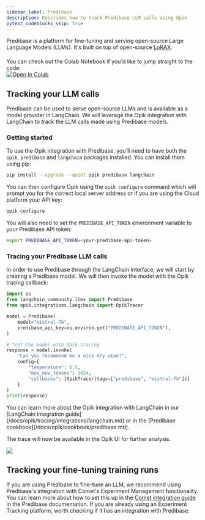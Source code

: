 ```yaml
---
sidebar_label: Predibase
description: Describes how to track Predibase LLM calls using Opik
pytest_codeblocks_skip: true
---
```


Predibase is a platform for fine-tuning and serving open-source Large Language Models (LLMs). It's built on top of open-source [LoRAX](https://loraexchange.ai/).

<div style="display: flex; align-items: center; flex-wrap: wrap; margin: 20px 0;">
  <span style="margin-right: 10px;">
    You can check out the Colab Notebook if you'd like to jump straight to the code:
  </span>
  <a
    href="https://colab.research.google.com/github/comet-ml/opik/blob/main/apps/opik-documentation/documentation/docs/cookbook/predibase.ipynb"
    target="_blank"
    rel="noopener noreferrer"
  >
    <img
      src="https://colab.research.google.com/assets/colab-badge.svg"
      alt="Open In Colab"
      style="vertical-align: middle;"
    />
  </a>
</div>

## Tracking your LLM calls

Predibase can be used to serve open-source LLMs and is available as a model provider in LangChain. We will leverage the Opik integration with LangChain to track the LLM calls made using Predibase models.

### Getting started

To use the Opik integration with Predibase, you'll need to have both the `opik`, `predibase` and `langchain` packages installed. You can install them using pip:

```bash
pip install --upgrade --quiet opik predibase langchain
```

You can then configure Opik using the `opik configure` command which will prompt you for the correct local server address or if you are using the Cloud platform your API key:

```bash
opik configure
```

You will also need to set the `PREDIBASE_API_TOKEN` environment variable to your Predibase API token:

```bash
export PREDIBASE_API_TOKEN=<your-predibase-api-token>
```

### Tracing your Predibase LLM calls

In order to use Predibase through the LangChain interface, we will start by creating a Predibase model. We will then invoke the model with the Opik tracing callback:

```python
import os
from langchain_community.llms import Predibase
from opik.integrations.langchain import OpikTracer

model = Predibase(
    model="mistral-7b",
    predibase_api_key=os.environ.get("PREDIBASE_API_TOKEN"),
)

# Test the model with Opik tracing
response = model.invoke(
    "Can you recommend me a nice dry wine?",
    config={
        "temperature": 0.5,
        "max_new_tokens": 1024,
        "callbacks": [OpikTracer(tags=["predibase", "mistral-7b"])]
    }
)
print(response)
```

<Tip>
  You can learn more about the Opik integration with LangChain in our [LangChain integration
  guide](/docs/opik/tracing/integrations/langchain.md) or in the [Predibase cookbook](/docs/opik/cookbook/predibase.md).
</Tip>

The trace will now be available in the Opik UI for further analysis.

<Frame>
  <img src="/static/img/tracing/predibase_opik_trace.png" />
</Frame>

## Tracking your fine-tuning training runs

If you are using Predibase to fine-tune an LLM, we recommend using Predibase's integration with Comet's Experiment Management functionality. You can learn more about how to set this up in the [Comet integration guide](https://docs.predibase.com/user-guide/integrations/comet) in the Predibase documentation. If you are already using an Experiment Tracking platform, worth checking if it has an integration with Predibase.
